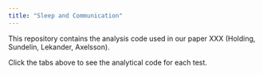 ```yaml
---
title: "Sleep and Communication"
---
```


This repository contains the analysis code used in our paper XXX (Holding, Sundelin, Lekander, Axelsson). 

Click the tabs above to see the analytical code for each test.
